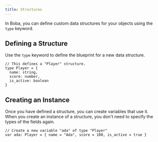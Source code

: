 ```yaml
---
title: Structures
---
```


In Boba, you can define custom data structures for your objects using the `type` keyword.

## Defining a Structure

Use the `type` keyword to define the blueprint for a new data structure.

```boba
// This defines a "Player" structure.
type Player = {
  name: string,
  score: number,
  is_active: boolean
}
```

## Creating an Instance

Once you have defined a structure, you can create variables that use it. When you create an instance of a structure, you don't need to specify the types of the fields again.

```boba
// Create a new variable "ada" of type "Player"
var ada: Player = { name = "Ada", score = 100, is_active = true }
``` 